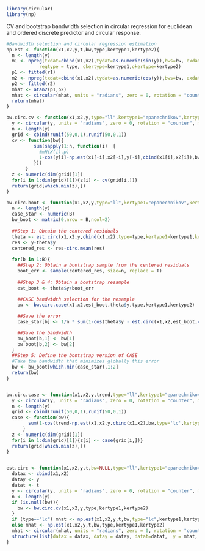 
```{r, warning=F, message=F}
library(circular)
library(np)
```

CV and bootstrap bandwidth selection in circular regression for euclidean and ordered discrete predictor and circular response.

```{r,warning=F}

#Bandwidth selection and circular regression estimation 
np.est <- function(x1,x2,y,t,bw,type,kertype1,kertype2){
  n <- length(y)
  m1 <- npreg(txdat=cbind(x1,x2),tydat=as.numeric(sin(y)),bws=bw, exdat=t, 
            regtype = type, ckertype=kertype1,okertype=kertype2)
  p1 <- fitted(r1)
  m2 <- npreg(txdat=cbind(x1,x2),tydat=as.numeric(cos(y)),bws=bw, exdat=t, regtype = type, ckertype=kertype1,okertype=kertype2)
  p2 <- fitted(r2)
  mhat <- atan2(p1,p2)
  mhat <- circular(mhat, units = "radians", zero = 0, rotation = "counter", modulo = "2pi")
  return(mhat)
}

bw.circ.cv <- function(x1,x2,y,type="ll",kertype1="epanechnikov",kertype2="liracine"){
  y <- circular(y, units = "radians", zero = 0, rotation = "counter", modulo = "2pi")
  n <- length(y)
  grid <- cbind(runif(50,0,1),runif(50,0,1))
  cv <- function(bw){
          sum(sapply(1:n, function(i)  { 
            #mH(X(i),p)
            1-cos(y[i]-np.est(x1[-i],x2[-i],y[-i],cbind(x1[i],x2[i]),bw,type,kertype1,kertype2))
          }))
       }
  z <- numeric(dim(grid)[1])
  for(i in 1:dim(grid)[1]){z[i] <- cv(grid[i,])}
  return(grid[which.min(z),])
}

bw.circ.boot <- function(x1,x2,y,type="ll",kertype1="epanechnikov",kertype2="liracine", B=500){
  n <- length(y)
  case_star <- numeric(B)
  bw_boot <- matrix(0,nrow = B,ncol=2)
  
  ##Step 1: Obtain the centered residuals
  theta <- est.circ(x1,x2,y,cbind(x1,x2),type=type,kertype1=kertype1,kertype2=kertype2)
  res <- y-theta$y
  centered_res <- res-circ.mean(res)
  
  for(b in 1:B){
    ##Step 2: Obtain a bootstrap sample from the centered residuals
    boot_err <- sample(centered_res, size=n, replace = T)
    
    ##Step 3 & 4: Obtain a bootstrap resample 
    est_boot <- theta$y+boot_err
    
    ##CASE bandwidth selection for the resample
    bw <- bw.circ.case(x1,x2,est_boot,theta$y,type,kertype1,kertype2)

    ##Save the error
    case_star[b] <- 1/n * sum(1-cos(theta$y - est.circ(x1,x2,est_boot,cbind(x1,x2),bw,type,kertype1,kertype2)$y))

    ##Save the bandwidth
    bw_boot[b,1] <- bw[1]
    bw_boot[b,2] <- bw[2]
  }
  ##Step 5: Define the bootstrap version of CASE
  #Take the bandwidth that minimizes globally this error
  bw <- bw_boot[which.min(case_star),1:2]
  return(bw)
}


bw.circ.case <- function(x1,x2,y,trend,type="ll",kertype1="epanechnikov",kertype2="liracine"){
  y <- circular(y, units = "radians", zero = 0, rotation = "counter", modulo = "2pi")
  n <- length(y)
  grid <- cbind(runif(50,0,1),runif(50,0,1))
  case <- function(bw){
	    sum(1-cos(trend-np.est(x1,x2,y,cbind(x1,x2),bw,type='lc',kertype1='epanechnikov',kertype2='liracine')))
  	  }
  z <- numeric(dim(grid)[1])
  for(i in 1:dim(grid)[1]){z[i] <- case(grid[i,])}
  return(grid[which.min(z),])
}


est.circ <- function(x1,x2,y,t,bw=NULL,type="ll",kertype1="epanechnikov",kertype2="liracine"){
  datax <- cbind(x1,x2)
  datay <- y
  datat <- t
  y <- circular(y, units = "radians", zero = 0, rotation = "counter", modulo = "2pi")
  n <- length(y)
  if (is.null(bw)){
	bw <- bw.circ.cv(x1,x2,y,type,kertype1,kertype2)	
  }
  if (type=="lc") mhat <- np.est(x1,x2,y,t,bw,type="lc",kertype1,kertype2)
  else mhat <- np.est(x1,x2,y,t,bw,type,kertype1,kertype2)
  mhat <- circular(mhat, units = "radians", zero = 0, rotation = "counter", modulo = "2pi")
  structure(list(datax = datax, datay = datay, datat=datat,  y = mhat, bw = bw, n = n))
}
```

